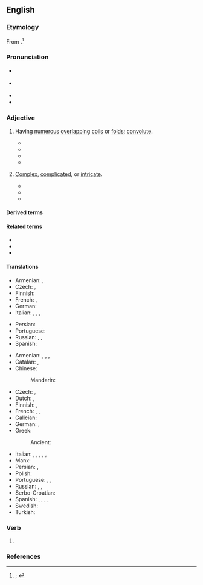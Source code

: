 ==English==
{{was wotd|2020|February|9}}

===Etymology===
From {{suffix|en|convolute|d}}.<ref>{{R:OED Online|pos=adj|id=40878|date=1893|nodot=yes}}; {{R:Lexico|pos=adj}}</ref>

===Pronunciation===
* {{a|RP}} {{IPA|en|/ˌkɒnvəˈl(j)uːtɪd/|/ˈkɒnvəl(j)uːtɪd/|/-vəʊ-/}}
* {{a|GA}} {{IPA|en|/ˌkɑnvəˈlutəd/|/ˈkɑnvəˌlutəd/|[-ɾəd]}}
* {{audio|en|En-us-convoluted.ogg|Audio (GA)}}
* {{hyphenation|en|con|vo|lut|ed}}

===Adjective===
{{en-adj}}

# {{lb|en|chiefly|anatomy|zoology}} Having [[numerous]] [[overlapping#Adjective|overlapping]] [[coil#Noun|coils]] or [[fold#Noun|folds]]; [[convolute]].
#: {{synonyms|en|meandrine|q1=biology, geology|obvolute|torquated|tortuous}}
#: {{antonyms|en|unconvoluted}}
#* {{quote-journal|en|author=Edward Tyson|authorlink=Edward Tyson|title=Lumbricus Latus, or a Discourse Read before the {{w|Royal Society}} of the Joynted Worm,{{nb...|wherein a Great Many Mistakes of Former Writers Concerning It, are Remarked; Its Natural History, from More Exact Observations is Attempted; and the Whole Urged, as a Difficulty against the Doctrine of Univocal Generation: by Edward Tyson M.D. Col. Med. Lond. nec non Reg. Societ. Soc.}}|journal=[[w:Philosophical Transactions of the Royal Society|Philosophical Transactions. Giving Some Accompt of the Present Undertakings, Studies and Labours of the Ingenious in Many Considerable Parts of the World]]|location=Oxford|publisher=Printed at the Theater, and are to be sold by [[w:Moses Pitt|Moses Pit]]{{nb...|at the Angel}}, and Samuel Smith{{nb...|at the Princes Arms in St. Pauls Church-yard London.}}|date={{J2G|10 April 1683}}|volume=XIII|issue=146|page=130|pageurl=https://books.google.com/books?id=wcJeAAAAcAAJ&pg=PA130|oclc=630046584|passage=[B]y the means of theſe ''hooks'', and Spikes it [a [[tapeworm]]] might faſten it ſelf, and ſo prevent it's too eaſy ''ejection'' out of the body. For it being ſo very ''long'', and large too, and it's body in many places winding, and '''''convoluted''''', the deſcent of the ''fæces'' upon all occaſions would be apt to carry it out with them; had it not this hold, [...]}}
#* {{quote-book|en|author=John Hill|authorlink=John Hill (botanist)|entry=ANGUILLA, the Eel|entryurl=https://books.google.com/books?id=lzigAAAAMAAJ&pg=PP35|title=Urania: Or, A Compleat View of the Heavens; Containing the Antient and Modern Astronomy, in the Form of a Dictionary:{{nb...|Illustrated with a Great Number of Figures, Comprising All the Constellations, with the Stars Laid down According to Their Exact Situations and Magnitudes, from Repeated and Accurate Observations. In which, beside Explanations of All the Terms Used in that Science, by the Early as well as Late Authors, and in the Arabian, as well as the Egyptian and Grecian Astronomy, the Science is Traced from Its Origin to the Present Period, and, the Improvements Made, from Time to Time, are Laid down in a Plain and Familiar Manner. The Sun, Stars, Planets, and Comets are Described; and Their Theory Explained According to the Received Opinions of the Present Time; the Several Systems of the Universe are Delivered; and the Constellations are Described at Large, with the Number, Magnitude, and Situation of the Stars that Compose Them; Their Origin Explained According to the Egyptian Hieroglyphics, and the Grecian Fable; and a Very Particular Enquiry is Made into the History of Those Mentioned in the Sacred Writings, and in the Old Poets and Historians. A Work Intended for General Use, Intelligible to All Capacities, and Calculated for Entertainment as well as Instruction.}}|location=London|publisher=Printed for T. Gardner,{{nb...|at Cowley’s Head, in the Strand; and sold by all the booksellers in Great Britain and Ireland.}}|year=1754|oclc=836725522|passage=The figure [of the constellation Anguilla] is that of the common eel in that '''convoluted''' ſtate in which it is uſually ſeen when in motion.}}
#* {{quote-book|en|author=William P[aul] C[rillon] Barton|authorlink=William P. C. Barton|chapter=Listera convallarioides|title=A Flora of North America.{{nb...|Illustrated by Coloured Figures. Drawn from Nature.}}|location=Philadelphia, Pa.|publisher=[[w:Henry Charles Carey|H[enry] C[harles] Carey]] & [[w:Isaac Lea|I[saac] Lea]]{{nb...|—Chestnut Street.}}|year=1822|volume=II|page=8|pageurl=https://books.google.com/books?id=pQJBAQAAMAAJ&pg=PA4|oclc=10463433|passage=Petals five, generally reflected, the three exterior ovate, hollowed; the two interior longer and '''convoluted'''.}}
#* {{quote-book|en|author=George Brettingham Sowerby|authorlink=George Brettingham Sowerby I|chapter=Ammonites|chapterurl=https://books.google.com/books?id=XUZMAAAAcAAJ&pg=PP17|title=Number XXXIV. [...] of the Genera of Recent and Fossil Shells, for the Use of Students in Conchology and Geology|location=London|publisher=G. B. Sowerby,{{nb...|156, Regent Street.}}|date=31 March 1831|oclc=1125415761|passage=Among the various fossil shells which abound in the secondary beds, and which are not known in a recent state, one of the most remarkable and numerous is the Genus ''Ammonites'', commonly called ''Cornu Ammonis'' from its resemblance to the '''convoluted''' horn generally represented on the head of Jupiter Ammon in mythological history. [...] This Genus, which consists of discoid, '''convoluted''', chambered shells with contiguous volutions, the margins of whose septa are lobated and sinuous, and whose siphunculus is dorsal, is very nearly related to Nautilus, [...]}}
# {{lb|en|figuratively}} [[complex#Adjective|Complex]], [[complicated#Adjective|complicated]], or [[intricate]].
#: {{synonyms|en|Thesaurus:complex}}
#: {{antonyms|en|unconvoluted}}
#: {{ux|en|He gave a '''convoluted''' explanation that amounted to little more than a weak excuse for his absence.}}
#* {{quote-book|en|author=R[obert] Walsh|authorlink=Robert Walsh (Irish writer)|chapter=IV|title=A Residence at Constantinople, during a Period Including the Commencement, Progress, and Termination of the Greek and Turkish Revolutions: [...] Two Volumes|location=London|publisher=Frederick Westley and A. H. Davis,{{nb...|Stationers’-Hall Court.}}|year=1836|volume=II|pages=90–91|pageurl=https://books.google.com/books?id=8GNCAAAAcAAJ&pg=PA90|oclc=224367715|passage=There is a '''convoluted''' cypher which designates the name and titles of the Sultan, contained in a single complicated figure, which is seen on the coins of the empire, and on all public edifices.}}
#* {{quote-book|en|author=Robert Walsh|authorlink=Robert Walsh (Irish writer)|chapter=Guzel-Hissar, and the Plain of the Meander. Asia Minor.|title=Constantinople and the Scenery of the Seven Churches of Asia Minor Illustrated.{{nb...|In a Series of Drawings from Nature by Thomas Allom. With Descriptions of the Plates.}}|location=London; Liverpool|publisher=Peter Jackson, late Fisher, Son, & Co.{{nb...|The Caxton Press, Angel Street, St. Martins-le-Grand, London; 11, Post-Office Place, Liverpool; & 93, Piccadilly, Manchester.}}|volume=II|pages=26–27|pageurl=https://books.google.com/books?id=dh5fAAAAcAAJ&pg=PA24-IA11|oclc=557782031|passage=The river Meander [now the {{w|Büyük Menderes River}}] is perhaps the most celebrated of all antiquity, and has been made a generic term, in most languages, to designate a winding stream; [...] It afforded [[w:Daedalus|Dædalus]] the model for his labyrinth, and travellers have discovered in many parts the various accurate outlines of some of the most '''convoluted''' letters of the Greek alphabet.}}
#* {{quote-web|en|author=A. A. Dowd|title=''[[w:Mission: Impossible – Fallout|Fallout]]'' may be the Most Breathlessly Intense ''Mission: Impossible'' Adventure Yet|url=https://film.avclub.com/fallout-may-be-the-most-breathlessly-intense-mission-i-1827872096|archiveurl=https://web.archive.org/web/20180731040150/https://film.avclub.com/fallout-may-be-the-most-breathlessly-intense-mission-i-1827872096|archivedate=31 July 2018|work={{w|The A.V. Club}}|date=25 July 2018|passage=The plots of ''[[w:Mission: Impossible (film series)|Mission: Impossible]]'' movies tend to be '''convoluted''' but negligible, really only there to provide connective tissue between jaw-dropping set pieces.}}

====Derived terms====
{{col3|en|convolutedly|convolutedness|distal convoluted tubule|proximal convoluted tubule|unconvoluted}}

====Related terms====
* {{l|en|convolve}}
* {{l|en|convolute}}
* {{l|en|convolution}}

====Translations====
{{trans-top|having numerous overlapping coils or folds}}
* Armenian: {{t+|hy|ոլորապտույտ}}, {{t|hy|ոլոր-մոլոր}}
* Czech: {{t|cs|propletený}}, {{t|cs|zamotaný}}
* Finnish: {{t|fi|kierteinen}}
* French: {{t+|fr|convoluté}}, {{t+|fr|circonvolutif}} {{qualifier|biology}}
* German: {{t+|de|gewunden}}
* Italian: {{t+|it|convoluto}}, {{t+|it|accartocciato}}, {{t+|it|appallottolato}}, {{t+|it|spiegazzato}}
{{trans-mid}}
* Persian: {{t+|fa|پیچاپیچ|tr=pičâpič|sc=fa-Arab}}
* Portuguese: {{t+|pt|convoluto}}
* Russian: {{t+|ru|изви́листый}}, {{t+|ru|кручёный}}, {{t+|ru|вито́й}}
* Spanish: {{t|es|convoluto}}
{{trans-bottom}}

{{trans-top|complex}}
* Armenian: {{t+|hy|մանվածապատ}}, {{t+|hy|ոլորապտույտ}}, {{t|hy|ոլոր-մոլոր}}, {{t+|hy|խրթին}}
* Catalan: {{t+|ca|complicat}}, {{t|ca|enrevessat}}
* Chinese:
*: Mandarin: {{t+|cmn|曲折|tr=qūzhé}}
* Czech: {{t+|cs|komplikovaný}}, {{t+|cs|složitý}}
* Dutch: {{t+|nl|gecompliceerd}}, {{t|nl|[[nodeloos]] [[ingewikkeld]]}}
* Finnish: {{t+|fi|monimutkainen}}, {{t+|fi|mutkikas}}
* French: {{t+|fr|alambiqué}}, {{t+|fr|compliqué}}, {{t+|fr|tortueux}}
* Galician: {{t|gl|complicado|m}}
* German: {{t+|de|verschlungen}}, {{t+|de|verwickelt}}
* Greek:
*: Ancient: {{t|grc|πολύπλοκος}}
{{trans-mid}}
* Italian: {{t+|it|complicato}}, {{t+|it|contorto}}, {{t+|it|intricato}}, {{t|it|involuto}}, {{t|it|labirintico}}, {{t+|it|tortuoso}}
* Manx: {{t|gv|lhoobagh}}
* Persian: {{t+|fa|پیچیده|tr=pičide|sc=fa-Arab}}, {{t|fa|در هم پیچیده|tr=dar ham pičide|sc=fa-Arab}}
* Polish: {{t+|pl|zawiły|m}}
* Portuguese: {{t+|pt|complicado}}, {{t|pt|enrolado}}, {{t|pt|labiríntico}}
* Russian: {{t+|ru|изощрённый}}, {{t+|ru|сло́жный}}, {{t+|ru|запу́танный}}
* Serbo-Croatian: {{t|sh|замршен|m|tr=zamršen}}
* Spanish: {{t|es|convoluto}}, {{t+|es|alambicado}}, {{t+|es|complicado}}, {{t+|es|enredado|m}}, {{t+|es|enrevesado}}
* Swedish: {{t+|sv|komplicerad}}
* Turkish: {{t|tr|anlaşılması güç}}
{{trans-bottom}}

===Verb===
{{head|en|verb form}}

# {{en-past of|convolute}}

===References===
<references />